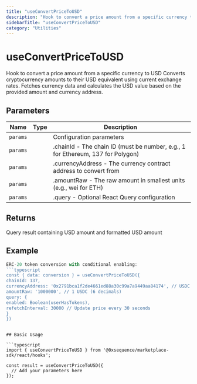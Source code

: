 ```yaml
---
title: "useConvertPriceToUSD"
description: "Hook to convert a price amount from a specific currency to USD Converts cryptocurrency amounts to their USD equivalent using current exchange rates. Fetches currency data and calculates the USD value based on the provided amount and currency address."
sidebarTitle: "useConvertPriceToUSD"
category: "Utilities"
---
```


# useConvertPriceToUSD

Hook to convert a price amount from a specific currency to USD Converts cryptocurrency amounts to their USD equivalent using current exchange rates. Fetches currency data and calculates the USD value based on the provided amount and currency address.

## Parameters

| Name | Type | Description |
|------|------|-------------|
| `params` |  | Configuration parameters |
| `params` |  | .chainId - The chain ID (must be number, e.g., 1 for Ethereum, 137 for Polygon) |
| `params` |  | .currencyAddress - The currency contract address to convert from |
| `params` |  | .amountRaw - The raw amount in smallest units (e.g., wei for ETH) |
| `params` |  | .query - Optional React Query configuration |

## Returns

Query result containing USD amount and formatted USD amount

## Example

```typescript
ERC-20 token conversion with conditional enabling:
```typescript
const { data: conversion } = useConvertPriceToUSD({
chainId: 137,
currencyAddress: '0x2791bca1f2de4661ed88a30c99a7a9449aa84174', // USDC on Polygon
amountRaw: '1000000', // 1 USDC (6 decimals)
query: {
enabled: Boolean(userHasTokens),
refetchInterval: 30000 // Update price every 30 seconds
}
})
```
```

## Basic Usage

```typescript
import { useConvertPriceToUSD } from '@0xsequence/marketplace-sdk/react/hooks';

const result = useConvertPriceToUSD({
  // Add your parameters here
});
```

